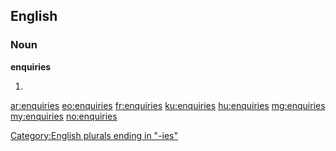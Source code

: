 ==English==

===Noun===
'''enquiries'''

# {{plural of|[[enquiry]]}}

[[Category:English plurals ending in "-ies"]]

[[ar:enquiries]]
[[eo:enquiries]]
[[fr:enquiries]]
[[ku:enquiries]]
[[hu:enquiries]]
[[mg:enquiries]]
[[my:enquiries]]
[[no:enquiries]]